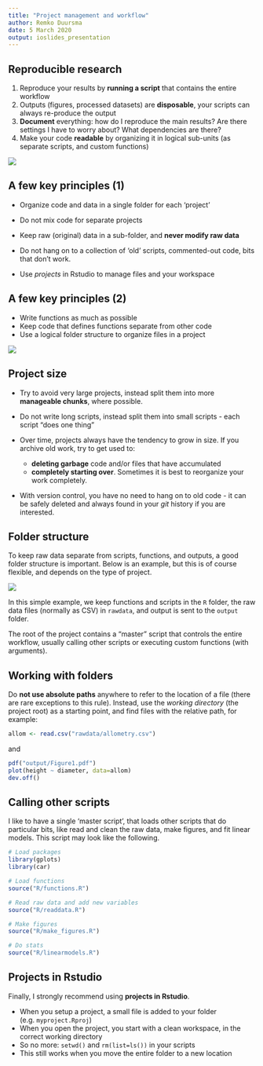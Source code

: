```yaml
---
title: "Project management and workflow"
author: Remko Duursma
date: 5 March 2020
output: ioslides_presentation
---
```



## Reproducible research

1. Reproduce your results by **running a script** that contains the entire workflow
2. Outputs (figures, processed datasets) are **disposable**, your scripts can always re-produce the output
3. **Document** everything: how do I reproduce the main results? Are there settings I have to worry about? What dependencies are there?
4. Make your code **readable** by organizing it in logical sub-units (as separate scripts, and custom functions)


![](screenshots/reprresearchbook.jpg)


## A few key principles (1)

- Organize code and data in a single folder for each 'project'
- Do not mix code for separate projects
- Keep raw (original) data in a sub-folder, and **never modify raw data**
- Do not hang on to a collection of 'old' scripts, commented-out code, bits that don't work.

- Use *projects* in Rstudio to manage files and your workspace

## A few key principles (2)

- Write functions as much as possible
- Keep code that defines functions separate from other code
- Use a logical folder structure to organize files in a project

![](../screenshots/folderstructure.png)


## Project size

- Try to avoid very large projects, instead split them into more **manageable chunks**, where possible. 

- Do not write long scripts, instead split them into small scripts - each script "does one thing"

- Over time, projects always have the tendency to grow in size. If you archive old work, try to get used to: 
    + **deleting garbage** code and/or files that have accumulated
    + **completely starting over**. Sometimes it is best to reorganize your work completely.

- With version control, you have no need to hang on to old code - it can be safely deleted and always found in your *git* history if you are interested.


## Folder structure

To keep raw data separate from scripts, functions, and outputs, a good folder structure is important. Below is an example, but this is of course flexible, and depends on the type of project.  


![](../screenshots/folderstructuresmall.png)  
  
In this simple example, we keep functions and scripts in the `R` folder, the raw data files (normally as CSV) in `rawdata`, and output is sent to the `output` folder. 

The root of the project contains a "master" script that controls the entire workflow, usually calling other scripts or executing custom functions (with arguments).


## Working with folders


Do **not use absolute paths** anywhere to refer to the location of a file (there are rare exceptions to this rule). Instead, use the *working directory* (the project root) as a starting point, and find files with the relative path, for example:


```r
allom <- read.csv("rawdata/allometry.csv")
```

and 

```r
pdf("output/Figure1.pdf")
plot(height ~ diameter, data=allom)
dev.off()
```


## Calling other scripts {.smaller}

I like to have a single 'master script', that loads other scripts that do particular bits, like read and clean the raw data, make figures, and fit linear models. This script may look like the following.

```r
# Load packages
library(gplots)
library(car)

# Load functions
source("R/functions.R")

# Read raw data and add new variables
source("R/readdata.R")

# Make figures
source("R/make_figures.R")

# Do stats
source("R/linearmodels.R")
```


## Projects in Rstudio

Finally, I strongly recommend using **projects in Rstudio**. 

- When you setup a project, a small file is added to your folder (e.g. `myproject.Rproj`)
- When you open the project, you start with a clean workspace, in the correct working directory
- So no more: `setwd()` and `rm(list=ls())` in your scripts
- This still works when you move the entire folder to a new location







